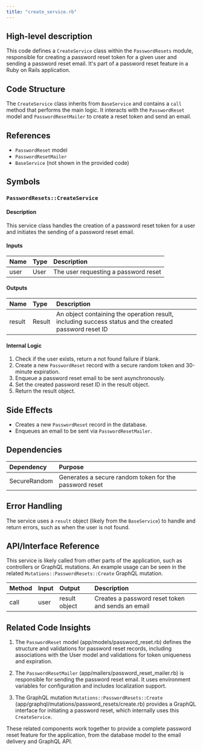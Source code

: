 ```yaml
---
title: "create_service.rb"
---
```


## High-level description
This code defines a `CreateService` class within the `PasswordResets` module, responsible for creating a password reset token for a given user and sending a password reset email. It's part of a password reset feature in a Ruby on Rails application.

## Code Structure
The `CreateService` class inherits from `BaseService` and contains a `call` method that performs the main logic. It interacts with the `PasswordReset` model and `PasswordResetMailer` to create a reset token and send an email.

## References
- `PasswordReset` model
- `PasswordResetMailer`
- `BaseService` (not shown in the provided code)

## Symbols

### `PasswordResets::CreateService`
#### Description
This service class handles the creation of a password reset token for a user and initiates the sending of a password reset email.

#### Inputs
| Name | Type | Description |
|:-----|:-----|:------------|
| user | User | The user requesting a password reset |

#### Outputs
| Name | Type | Description |
|:-----|:-----|:------------|
| result | Result | An object containing the operation result, including success status and the created password reset ID |

#### Internal Logic
1. Check if the user exists, return a not found failure if blank.
2. Create a new `PasswordReset` record with a secure random token and 30-minute expiration.
3. Enqueue a password reset email to be sent asynchronously.
4. Set the created password reset ID in the result object.
5. Return the result object.

## Side Effects
- Creates a new `PasswordReset` record in the database.
- Enqueues an email to be sent via `PasswordResetMailer`.

## Dependencies
| Dependency | Purpose |
|:-----------|:--------|
| SecureRandom | Generates a secure random token for the password reset |

## Error Handling
The service uses a `result` object (likely from the `BaseService`) to handle and return errors, such as when the user is not found.

## API/Interface Reference
This service is likely called from other parts of the application, such as controllers or GraphQL mutations. An example usage can be seen in the related `Mutations::PasswordResets::Create` GraphQL mutation.

| Method | Input | Output | Description |
|:-------|:------|:-------|:------------|
| call | user | result object | Creates a password reset token and sends an email |

## Related Code Insights
1. The `PasswordReset` model (app/models/password_reset.rb) defines the structure and validations for password reset records, including associations with the User model and validations for token uniqueness and expiration.

2. The `PasswordResetMailer` (app/mailers/password_reset_mailer.rb) is responsible for sending the password reset email. It uses environment variables for configuration and includes localization support.

3. The GraphQL mutation `Mutations::PasswordResets::Create` (app/graphql/mutations/password_resets/create.rb) provides a GraphQL interface for initiating a password reset, which internally uses this `CreateService`.

These related components work together to provide a complete password reset feature for the application, from the database model to the email delivery and GraphQL API.